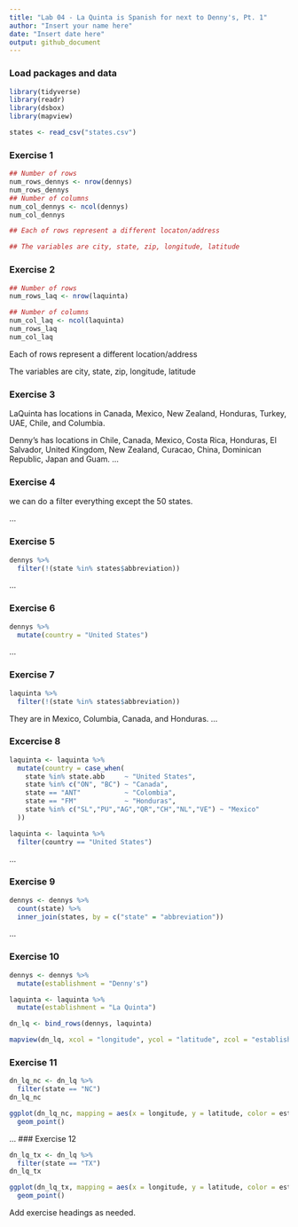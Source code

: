 ---
title: "Lab 04 - La Quinta is Spanish for next to Denny's, Pt. 1"
author: "Insert your name here"
date: "Insert date here"
output: github_document
---

### Load packages and data

```{r load-packages, message = FALSE}
library(tidyverse) 
library(readr)
library(dsbox) 
library(mapview)
```

```{r load-data, message = FALSE}
states <- read_csv("states.csv")
```

### Exercise 1

```{r}
## Number of rows
num_rows_dennys <- nrow(dennys)
num_rows_dennys
## Number of columns
num_col_dennys <- ncol(dennys)
num_col_dennys

## Each of rows represent a different locaton/address

## The variables are city, state, zip, longitude, latitude
```

### Exercise 2

```{r}
## Number of rows
num_rows_laq <- nrow(laquinta)

## Number of columns
num_col_laq <- ncol(laquinta)
num_rows_laq
num_col_laq

```
Each of rows represent a different location/address

The variables are city, state, zip, longitude, latitude

### Exercise 3
LaQuinta has locations in Canada, Mexico, New Zealand, Honduras, Turkey, UAE, Chile, and Columbia. 

Denny's has locations in Chile, Canada, Mexico, Costa Rica, Honduras, El Salvador, United Kingdom, New Zealand, Curacao, China, Dominican Republic, Japan and Guam. 
...

### Exercise 4
we can do a filter everything except the 50 states.

...

### Exercise 5
```{r}
dennys %>%
  filter(!(state %in% states$abbreviation))
```

...

### Exercise 6
```{r}
dennys %>%
  mutate(country = "United States")
```

...

### Exercise 7
```{r}
laquinta %>%
  filter(!(state %in% states$abbreviation))
```
They are in Mexico, Columbia, Canada, and Honduras.
...

### Excercise 8
```{r eval = FALSE}
laquinta <- laquinta %>%
  mutate(country = case_when(
    state %in% state.abb     ~ "United States",
    state %in% c("ON", "BC") ~ "Canada",
    state == "ANT"           ~ "Colombia",
    state == "FM"            ~ "Honduras",
    state %in% c("SL","PU","AG","QR","CH","NL","VE") ~ "Mexico"
  ))
```

```{r}
laquinta <- laquinta %>%
  filter(country == "United States")
```
...

### Exercise 9
```{r}
dennys <- dennys %>%
  count(state) %>%
  inner_join(states, by = c("state" = "abbreviation"))
```
...

### Exercise 10
```{r}
dennys <- dennys %>%
  mutate(establishment = "Denny's")

laquinta <- laquinta %>%
  mutate(establishment = "La Quinta")

dn_lq <- bind_rows(dennys, laquinta)

mapview(dn_lq, xcol = "longitude", ycol = "latitude", zcol = "establishment", crs = 4269, grid = FALSE)
```
### Exercise 11
```{r}
dn_lq_nc <- dn_lq %>%
  filter(state == "NC")
dn_lq_nc

ggplot(dn_lq_nc, mapping = aes(x = longitude, y = latitude, color = establishment, alpha = 0.5)) +
  geom_point()
```
...
### Exercise 12
```{r}
dn_lq_tx <- dn_lq %>%
  filter(state == "TX")
dn_lq_tx

ggplot(dn_lq_tx, mapping = aes(x = longitude, y = latitude, color = establishment, alpha = 0.5)) +
  geom_point()
```

Add exercise headings as needed.
